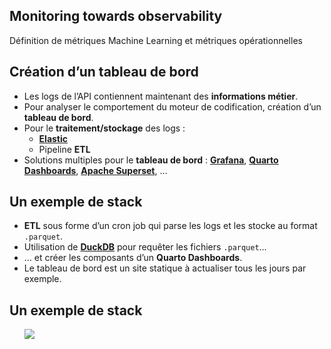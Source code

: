 ## Monitoring towards observability

Définition de métriques Machine Learning et métriques opérationnelles



## Création d'un tableau de bord

- Les logs de l'API contiennent maintenant des [**informations métier**]{.orange}.
- Pour analyser le comportement du moteur de codification, création d'un [**tableau de bord**]{.orange}.
- Pour le [**traitement/stockage**]{.orange} des logs :
    - [[**Elastic**]{.blue2}](https://www.elastic.co/fr/observability/log-monitoring)
    - Pipeline [**ETL**]{.blue2}
- Solutions multiples pour le [**tableau de bord**]{.orange} : [[**Grafana**]{.blue2}](https://grafana.com/), [[**Quarto Dashboards**]{.blue2}](https://quarto.org/docs/dashboards/), [[**Apache Superset**]{.blue2}](https://superset.apache.org/), ...

## Un exemple de stack

- [**ETL**]{.orange} sous forme d'un cron job qui parse les logs et les stocke au format `.parquet`.
- Utilisation de [[**DuckDB**]{.orange}](https://duckdb.org/) pour requêter les fichiers `.parquet`...
- ... et créer les composants d'un [**Quarto Dashboards**]{.orange}.
- Le tableau de bord est un site statique à actualiser tous les jours par exemple.

## Un exemple de stack

&nbsp;
&nbsp;
&nbsp;
![](../img/dashboard-fr.png){fig-align="center"}